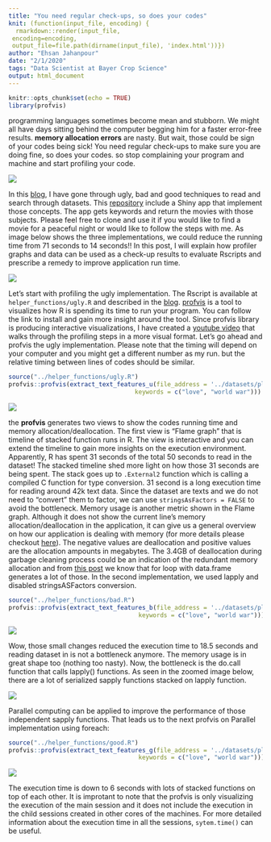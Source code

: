 ```yaml
---
title: "You need regular check-ups, so does your codes"
knit: (function(input_file, encoding) {
  rmarkdown::render(input_file,
 encoding=encoding,
 output_file=file.path(dirname(input_file), 'index.html'))})
author: "Ehsan Jahanpour"
date: "2/1/2020"
tags: "Data Scientist at Bayer Crop Science"
output: html_document
---
```


```r
knitr::opts_chunk$set(echo = TRUE)
library(profvis)
```

programming languages sometimes become mean and stubborn. We might all have days sitting behind the computer begging him for a faster error-free results. **memory allocation errors** are nasty. But wait, those could be sign of your codes being sick! You need regular check-ups to make sure you are doing fine, so does your codes. so stop complaining your program and machine and start profiling your code. 

![](profvis.png)

In this [blog](https://medium.com/@jahanpour.ehsan/the-good-the-bad-the-ugly-in-r-72e55b2219cc), I have gone through ugly, bad and good techniques to read and search through datasets. This [repository](https://github.com/ejahanpour/MovieSearchShiny) include a Shiny app that implement those concepts. The app gets keywords and return the movies with those subjects. Please feel free to clone and use it if you would like to find a movie for a peaceful night or would like to follow the steps with me. As image below shows the three implementations, we could reduce the running time from 71 seconds to 14 seconds!! In this post, I will explain how profiler graphs and data can be used as a check-up results to evaluate Rscripts and prescribe a remedy to improve application run time. 

![](good_bad_ugly_run.png)

Let's start with profiling the ugly implementation. The Rscript is available at `helper_functions/ugly.R` and described in the [blog](https://medium.com/@jahanpour.ehsan/the-good-the-bad-the-ugly-in-r-72e55b2219cc). [profvis](https://rstudio.github.io/profvis/) is a tool to visualizes how R is spending its time to run your program. You can follow the link to install and gain more insight around the tool. Since profvis library is producing interactive visualizations, I have created a [youtube video]() that walks through the profiling steps in a more visual format. Let's go ahead and profvis the ugly implementation. Please note that the timing will depend on your computer and you might get a different number as my run. but the relative timing between lines of codes should be similar.


```r
source("../helper_functions/ugly.R")
profvis::profvis(extract_text_features_u(file_address = '../datasets/plot_summaries.txt',
                                   keywords = c("love", "world war")))
```

![](ugly_profvis.png)

the **profvis** generates two views to show the codes running time and memory allocation/deallocation. The first view is "Flame graph" that is timeline of stacked function runs in R. The view is interactive and you can extend the timeline to gain more insights on the execution environment. Apparently, R has spent 31 seconds of the total 50 seconds to read in the dataset! The stacked timeline shed more light on how those 31 seconds are being spent. The stack goes up to `.External2` function which is calling a compiled C function for type conversion. 31 second is a long execution time for reading around 42k text data. Since the dataset are texts and we do not need to "convert" them to factor, we can use `stringsAsFactors = FALSE` to avoid the bottleneck. Memory usage is another metric shown in the Flame graph. Although it does not show the current line's memory allocation/deallocation in the application, it can give us a general overview on how our application is dealing with memory (for more details please checkout [here](https://rstudio.github.io/profvis/faq.html#how-do-i-interpret-memory-profiling-information)). The negative values are deallocation and positive values are the allocation ampounts in megabytes. The 3.4GB of deallocation during garbage cleaning process could be an indication of the redundant memory allocation and from  [this post](https://medium.com/@jahanpour.ehsan/the-good-the-bad-the-ugly-in-r-72e55b2219cc) we know that for loop with data.frame generates a lot of those. In the second implementation, we used lapply and disabled stringsASFactors conversion.


```r
source("../helper_functions/bad.R")
profvis::profvis(extract_text_features_b(file_address = '../datasets/plot_summaries.txt',
                                    keywords = c("love", "world war")))
```

![](bad_profvis.png)

Wow, those small changes reduced the execution time to 18.5 seconds and reading dataset in is not a bottleneck anymore. The memory usage is in great shape too (nothing too nasty). Now, the bottleneck is the do.call function that calls lapply() functions. As seen in the zoomed image below, there are a lot of serialized sapply functions stacked on lapply function. 

![](lapply_view_bad.png)

Parallel computing can be applied to improve the performance of those independent sapply functions. That leads us to the next profvis on Parallel implementation using foreach:


```r
source("../helper_functions/good.R")
profvis::profvis(extract_text_features_g(file_address = '../datasets/plot_summaries.txt',
                                    keywords = c("love", "world war")))
```

![](good_profvis.png)


The execution time is down to 6 seconds with lots of stacked functions on top of each other. It is improtant to note that the profvis is only visualizing the execution of the main session and it does not include the execution in the child sessions created in other cores of the machines. For more detailed information about the execution time in all the sessions, `sytem.time()` can be useful. 